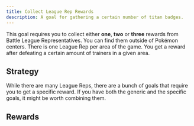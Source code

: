 ```yaml
---
title: Collect League Rep Rewards
description: A goal for gathering a certain number of titan badges.
---
```



This goal requires you to collect either **one**, **two** or **three** rewards from Battle League Representatives.
You can find them outside of Pokémon centers. There is one League Rep per area of the game.
You get a reward after defeating a certain amount of trainers in a given area.

## Strategy

While there are many League Reps, there are a bunch of goals that require you to get a specific reward.
If you have both the generic and the specific goals, it might be worth combining them.

## Rewards

<CardGrid>
  <LinkCard title="Amulet Coin" href="/league-rep-rewards/amulet-coin" />
  <LinkCard title="Eviolite" href="/league-rep-rewards/eviolite" />
  <LinkCard title="Expert Belt" href="/league-rep-rewards/expert-belt" />
  <LinkCard title="Focus Sash" href="/league-rep-rewards/focus-sash" />
  <LinkCard title="Punching Glove" href="/league-rep-rewards/punching-glove" />
</CardGrid>
